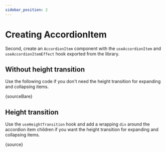 ```yaml
---
sidebar_position: 2
---
```



# Creating AccordionItem

Second, create an `AccordionItem` component with the `useAccordionItem` and `useAccordionItemEffect` hook exported from the library.

## Without height transition

Use the following code if you don't need the height transition for expanding and collapsing items.

<CodeBlock language="jsx">{sourceBare}</CodeBlock>

## Height transition

Use the `useHeightTransition` hook and add a wrapping `div` around the accordion item children
if you want the height transition for expanding and collapsing items.

<CodeBlock language="jsx">{source}</CodeBlock>
